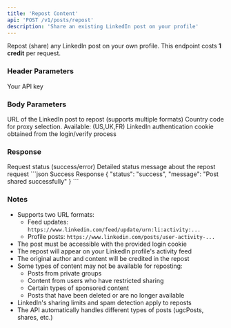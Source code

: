 ```yaml
---
title: 'Repost Content'
api: 'POST /v1/posts/repost'
description: 'Share an existing LinkedIn post on your profile'
---
```


Repost (share) any LinkedIn post on your own profile.
<Note>
  This endpoint costs **1 credit** per request.
</Note>
### Header Parameters

<ParamField header="x-api-key" type="string" required>
  Your API key
</ParamField>

### Body Parameters

<ParamField body="post_url" type="string" required>
  URL of the LinkedIn post to repost (supports multiple formats)
</ParamField>
<ParamField body="country" type="string" default="FR">
  Country code for proxy selection. Available: (US,UK,FR)
</ParamField>
<ParamField body="login_cookie" type="string" required>
  LinkedIn authentication cookie obtained from the login/verify process
</ParamField>

### Response

<ResponseField name="status" type="string">
  Request status (success/error)
</ResponseField>

<ResponseField name="message" type="string">
  Detailed status message about the repost request
</ResponseField>


<ResponseExample>
```json Success Response
{
  "status": "success",
  "message": "Post shared successfully"
}
```

</ResponseExample>

### Notes
- Supports two URL formats:
  - Feed updates: `https://www.linkedin.com/feed/update/urn:li:activity:...`
  - Profile posts: `https://www.linkedin.com/posts/user-activity-...`
- The post must be accessible with the provided login cookie
- The repost will appear on your LinkedIn profile's activity feed
- The original author and content will be credited in the repost
- Some types of content may not be available for reposting:
  - Posts from private groups
  - Content from users who have restricted sharing
  - Certain types of sponsored content
  - Posts that have been deleted or are no longer available
- LinkedIn's sharing limits and spam detection apply to reposts
- The API automatically handles different types of posts (ugcPosts, shares, etc.)
